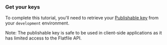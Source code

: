 ### Get your keys

To complete this tutorial, you'll need to retrieve your [Publishable
  key](../../developer-tools/security/authentication#secret-and-publishable-keys) from your `development` environment.

 <Info>
  Note: The publishable key is safe to be used in client-side applications as it has limited access to the Flatfile API.
  </Info>